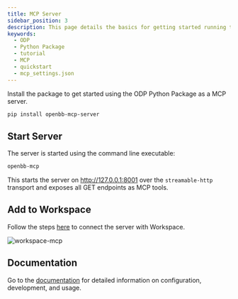 ```yaml
---
title: MCP Server
sidebar_position: 3
description: This page details the basics for getting started running the ODP Python Package as a MCP server.
keywords:
  - ODP
  - Python Package
  - tutorial
  - MCP
  - quickstart
  - mcp_settings.json
---
```



<HeadTitle title="MCP Server - Quick Start | OpenBB Docs" />

Install the package to get started using the ODP Python Package as a MCP server.

```sh
pip install openbb-mcp-server
```

## Start Server

The server is started using the command line executable:

```sh
openbb-mcp
```

This starts the server on http://127.0.0.1:8001 over the `streamable-http` transport and exposes all GET endpoints as MCP tools.

## Add to Workspace

Follow the steps [here](/workspace/analysts/ai-features/mcp-tools) to connect the server with Workspace.

![workspace-mcp](https://openbb-cms.directus.app/assets/6d66dcf3-98c0-4150-aace-035a063df35a.png)

## Documentation

Go to the [documentation](/python/extensions/interface/openbb-mcp) for detailed information on configuration, development, and usage.
